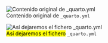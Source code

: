 ::: {layout-ncol=2}
![Contenido original de `_quarto.yml`](./imagenes/tt_01/img_09.png){fig-align="center"}

![<mark>Así dejaremos el fichero</mark> `_quarto.yml`](./imagenes/tt_01/img_10.png){fig-align="center"}
:::

